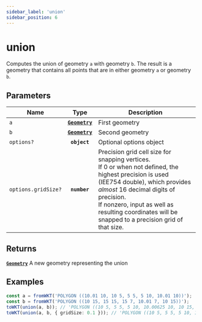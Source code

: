 ```yaml
---
sidebar_label: 'union'
sidebar_position: 6
---
```


# union

Computes the union of geometry `a` with geometry `b`.
The result is a geometry that contains all points that
are in either geometry `a` or geometry `b`.

## Parameters

| Name | Type | Description |
| --- | :-: | --- |
| `a` | [**`Geometry`**](../types/Geometry/index.mdx) | First geometry |
| `b` | [**`Geometry`**](../types/Geometry/index.mdx) | Second geometry |
| `options?` | **`object`** | Optional options object |
| `options.gridSize?` | **`number`** | Precision grid cell size for snapping vertices. <br/> If 0 or when not defined, the highest precision is used (IEE754 double), which provides _almost_ 16 decimal digits of precision. <br/> If nonzero, input as well as resulting coordinates will be snapped to a precision grid of that size. |

## Returns

[**`Geometry`**](../types/Geometry/index.mdx) A new geometry representing the union

## Examples

```ts title="union of two polygons"
const a = fromWKT('POLYGON ((10.01 10, 10 5, 5 5, 5 10, 10.01 10))');
const b = fromWKT('POLYGON ((10 15, 15 15, 15 7, 10.01 7, 10 15))');
toWKT(union(a, b)); // 'POLYGON ((10 5, 5 5, 5 10, 10.00625 10, 10 15, 15 15, 15 7, 10.01 7, 10.007692307692308 8.846153846153847, 10 5))'
toWKT(union(a, b, { gridSize: 0.1 })); // 'POLYGON ((10 5, 5 5, 5 10, 10 10, 10 15, 15 15, 15 7, 10 7, 10 5))'
```
